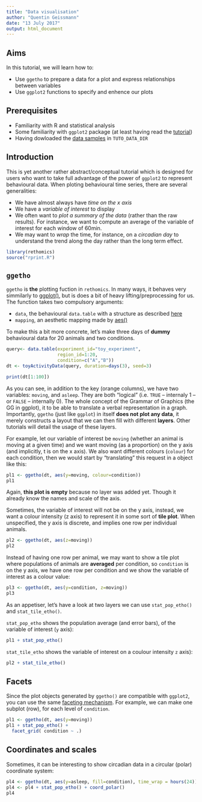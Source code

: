 ```yaml
---
title: "Data visualisation"
author: "Quentin Geissmann"
date: "13 July 2017"
output: html_document
---
```



Aims
----- 

In this tutorial, we will learn how to:

* Use `ggetho` to prepare a data for a plot and express relationships between variables
* Use `ggplot2` functions to specify and enhence our plots

Prerequisites
--------------

* Familiarity with R and statistical analysis
* Some familiarity with `ggplot2` package (at least having read the [tutorial](http://tutorials.iq.harvard.edu/R/Rgraphics/Rgraphics.html))
* Having dowloaded the [data samples](sample_data.html) in `TUTO_DATA_DIR`


Introduction
----------------------------------------

This is yet another rather abstract/conceptual tutorial which is designed for users who want to take full advantage of the power of `ggplot2` to represent behavioural data. 
When ploting behavioural time series, there are several generalities:

* We have almost always have *time on the x axis*
* We have a *variable of interest* to display
* We often want to *plot a summary of the data* (rather than the raw results). For instance, we want to compute an average of the variable of interest for each window of 60min.
* We may want to *wrap* the time, for instance, on a *circadian day* to understand the trend along the day rather than the long term effect.


```r
library(rethomics)
source("rprint.R")
```


`ggetho`
--------------------------

`ggetho` is **the** plotting fuction in `rethomics`.
In many ways, it behaves very simmilarly to [ggplot()](http://ggplot2.tidyverse.org/reference/ggplot.html), but is does a bit of heavy lifting/preprocessing for us.
The function takes two compulsory arguments:

* `data`, the behavioural `data.table` with a structure as described [here](data_structure.html)
* `mapping`, an aesthetic mapping made by [aes()](http://ggplot2.tidyverse.org/reference/aes.html)

To make this a bit more concrete, let's make three days of **dummy** behavioural data for 20 animals and two conditions.

```r
query<- data.table(experiment_id="toy_experiment",
                   region_id=1:20, 
                   condition=c("A","B"))
dt <- toyActivityData(query, duration=days(3), seed=3)

print(dt[1:100])
```

As you can see, in addition to the key (orange columns), we have two variables: `moving`, and `asleep`.
They are both "logical" (i.e. `TRUE` -- internaly 1 --  or `FALSE` -- internally 0). 
The whole concept of the Grammar of Graphics (the GG in ggplot), it to be able to translate a verbal representation in a graph. 
Importantly, `ggetho` (just like `ggplot`) in itself **does not plot any data**, it merely constructs a layout that we can then fill with different **layers**. 
Other tutorials will detail the usage of these layers.

For example, let our variable of interest be `moving` (whether an animal is moving at a given time) and we want moving (as a proportion) on the y axis (and implicitly, t is on the x axis).
We also want different colours (`colour`) for each condition,
then we would start by "translating" this request in a object like this:
```r
pl1 <- ggetho(dt, aes(y=moving, colour=condition))
pl1
```

Again, **this plot is empty** because no layer was added yet. Though it already know the names and scale of the axis.

Sometimes, the variable of interest will not be on the y axis, instead, we want a colour intensity (z axis) to represent it in some sort of **tile plot**.
When unspecified, the y axis is discrete, and implies one row per individual animals.
```r
pl2 <- ggetho(dt, aes(z=moving))
pl2
```


Instead of having one row per animal, we may want to show a tile plot where populations of animals are **averaged** per condition, so `condition` is on the y axis, we have one row per condition and we show the variable of interest as a colour value:
```r
pl3 <- ggetho(dt, aes(y=condition, z=moving))
pl3
```



As an appetiser, let's have a look at two layers we can use `stat_pop_etho()` and `stat_tile_etho()`.

`stat_pop_etho` shows the population average (and error bars), of the variable of interest (`y` axis):

```r
pl1 + stat_pop_etho() 
```

`stat_tile_etho` shows the variable of interest on a coulour intensity `z` axis):

```r
pl2 + stat_tile_etho() 
```

Facets
--------------------------------

Since the plot objects generated by `ggetho()` are compatible with `ggplot2`, you can use the same [faceting mechanism](http://ggplot2.tidyverse.org/reference/facet_grid.html).
For example, we can make one subplot (row), for each level of `condition`.

```r
pl1 <- ggetho(dt, aes(y=moving))
pl1 + stat_pop_etho() + 
  facet_grid( condition ~ .)
```

Coordinates and scales
---------------------

Sometimes, it can be interesting to show circadian data in a circular (polar) coordinate system:

```r
pl4 <- ggetho(dt, aes(y=asleep, fill=condition), time_wrap = hours(24))
pl4 <- pl4 + stat_pop_etho() + coord_polar() 
pl4
```
 

